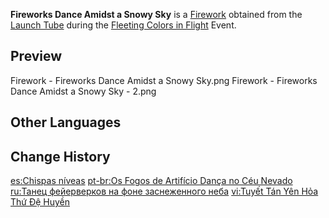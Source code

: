 {{Item Infobox
|id           = 223004
|image        = Item Fireworks Dance Amidst a Snowy Sky.png
|type         = Fireworks
|quality      = 3
|effect       = Color: Standard Model<br />Size: ×1.0<br />Height: 14<br />Spread: ×1.0
|description  = These gorgeous golden fireworks follow a particularly graceful trajectory after they ascend and are quite silent, though no less lovely for it.
|source1      = [[Fleeting Colors in Flight]] Event: [[Launch Tube]]
|source2      = {{Sold By|Fireworks Dance Amidst a Snowy Sky}}
}}
'''Fireworks Dance Amidst a Snowy Sky''' is a [[Firework]] obtained from the [[Launch Tube]] during the [[Fleeting Colors in Flight]] Event.

==Preview==
<gallery>
Firework - Fireworks Dance Amidst a Snowy Sky.png
Firework - Fireworks Dance Amidst a Snowy Sky - 2.png
</gallery>

==Other Languages==
{{Other Languages
|en      = Fireworks Dance Amidst a Snowy Sky
|zhs     = 雪散烟火次第悬
|zhs_rm  = Xuě Sàn Yānhuǒ Cìdì Xuán
|zht     = 雪散煙火次第懸
|zht_rm  = Xuě Sàn Yānhuǒ Cìdì Xuán
|zh_tl   = Snow Scattering the Fireworks, Lauching One by One
|ja      = 舞い散る雪花火
|ja_rm   = Maichiru Yuki Hanabi
|ja_tl   = Fluttering Snowflake Fireworks
|ko      = 흩날리는 눈송이
|ko_rm   = Hennallineun Nunsong'i
|ko_tl   = Fluttering Snowflake
|es      = Chispas níveas
|es_tl   = Snowy Sparks
|fr      = Dans un ciel enneigé, des feux d'artifice dansent
|fr_tl   = In a Snowy Sky, the Fireworks Dance
|ru      = Танец фейерверков на фоне заснеженного неба
|ru_tl   = Fireworks Dance on the Snowy Sky
|th      = ดอกไม้ไฟพร่างพรายกลางหิมะ
|th_rm   = 
|th_tl   = 
|vi      = Tuyết Tán Yên Hỏa Thứ Đệ Huyền
|vi_tl   = 
|de      = Feuerwerk verzaubert alle unter dem Schneehimmel
|de_tl   = Firework Enchants Everyone Under The Snowy Sky
|id      = Fireworks Dance Amidst a Snowy Sky
|pt      = Os Fogos de Artifício Dança no Céu Nevado
|pt_tl   = 
|tr      = Karlı Gökyüzünde Dans Eden Fişekler
|tr_tl   = 
|it      = Nel cielo innevato danzano i fuochi d'artificio
|it_tl   = 
}}

==Change History==
{{Change History|2.4}}

[[es:Chispas níveas]]
[[pt-br:Os Fogos de Artifício Dança no Céu Nevado]]
[[ru:Танец фейерверков на фоне заснеженного неба]]
[[vi:Tuyết Tán Yên Hỏa Thứ Đệ Huyền]]